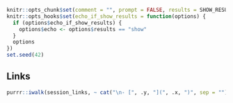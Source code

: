 [gapminder]: http://www.gapminder.org/data/
[cran]: https://cran.rstudio.com/
[metacran]: https://www.r-pkg.org
[cran-task-view]: https://cran.r-project.org/web/views/
[s4-materials]: session_04_materials.html

```r
knitr::opts_chunk$set(comment = "", prompt = FALSE, results = SHOW_RESULTS)
knitr::opts_hooks$set(echo_if_show_results = function(options) {
  if (options$echo_if_show_results) {
    options$echo <- options$results == "show"
  }
  options
})
set.seed(42)
```

## Links

```r
purrr::iwalk(session_links, ~ cat("\n- [", .y, "](", .x, ")", sep = ""))
```
